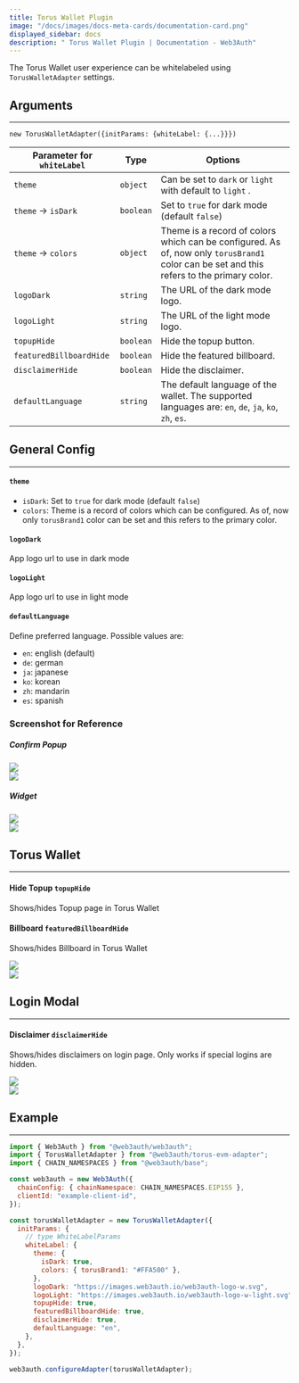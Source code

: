 ```yaml
---
title: Torus Wallet Plugin
image: "/docs/images/docs-meta-cards/documentation-card.png"
displayed_sidebar: docs
description: " Torus Wallet Plugin | Documentation - Web3Auth"
---
```



The Torus Wallet user experience can be whitelabeled using `TorusWalletAdapter` settings.

## Arguments

---

`new TorusWalletAdapter({initParams: {whiteLabel: {...}}})`

| Parameter for `whiteLabel` | Type      | Options                                                                                                                                   |
| -------------------------- | --------- | ----------------------------------------------------------------------------------------------------------------------------------------- |
| `theme`                    | `object`  | Can be set to `dark` or `light` with default to `light` .                                                                                 |
| `theme` -> `isDark`        | `boolean` | Set to `true` for dark mode (default `false`)                                                                                             |
| `theme` -> `colors`        | `object`  | Theme is a record of colors which can be configured. As of, now only `torusBrand1` color can be set and this refers to the primary color. |
| `logoDark`                 | `string`  | The URL of the dark mode logo.                                                                                                            |
| `logoLight`                | `string`  | The URL of the light mode logo.                                                                                                           |
| `topupHide`                | `boolean` | Hide the topup button.                                                                                                                    |
| `featuredBillboardHide`    | `boolean` | Hide the featured billboard.                                                                                                              |
| `disclaimerHide`           | `boolean` | Hide the disclaimer.                                                                                                                      |
| `defaultLanguage`          | `string`  | The default language of the wallet. The supported languages are: `en`, `de`, `ja`, `ko`, `zh`, `es`.                                      |

## General Config

---

#### `theme`

- `isDark`: Set to `true` for dark mode (default `false`)
- `colors`: Theme is a record of colors which can be configured. As of, now only `torusBrand1` color can be set and this refers to the primary color.

#### `logoDark`

App logo url to use in dark mode

#### `logoLight`

App logo url to use in light mode

#### `defaultLanguage`

Define preferred language. Possible values are:

- `en`: english (default)
- `de`: german
- `ja`: japanese
- `ko`: korean
- `zh`: mandarin
- `es`: spanish

### Screenshot for Reference

##### Confirm Popup

<div style={{ display: "flex", flexWrap: "wrap", gap: "10px" }}>
  <div style={{ flexBasis: "30%", flexGrow: "1", alignItems: "center" }}>
    <img style={{ display: "block", maxHeight: "500px", alignSelf: "center" }} src={Image8} />
  </div>
  <div style={{ flexBasis: "15%", flexGrow: "1", alignItems: "center" }}>
    <img style={{ display: "block", maxHeight: "500px", alignSelf: "center" }} src={Image9} />
  </div>
</div>

##### Widget

<div style={{ display: "flex", flexWrap: "wrap", gap: "10px" }}>
  <div style={{ flexBasis: "30%", flexGrow: "1", alignItems: "center" }}>
    <img style={{ display: "block", maxHeight: "500px", alignSelf: "center" }} src={Image10} />
  </div>
  <div style={{ flexBasis: "30%", flexGrow: "1", alignItems: "center" }}>
    <img style={{ display: "block", maxHeight: "500px", alignSelf: "center" }} src={Image11} />
  </div>
</div>

## Torus Wallet

---

#### Hide Topup `topupHide`

Shows/hides Topup page in Torus Wallet

#### Billboard `featuredBillboardHide`

Shows/hides Billboard in Torus Wallet

<div style={{ display: "flex", flexWrap: "wrap", gap: "10px" }}>
  <div style={{ flexBasis: "50%", flexGrow: "1", alignItems: "center" }}>
    <img style={{ display: "block", maxHeight: "500px", alignSelf: "center" }} src={Image12} />
  </div>
  <div style={{ flexBasis: "50%", flexGrow: "1", alignItems: "center" }}>
    <img style={{ display: "block", maxHeight: "500px", alignSelf: "center" }} src={Image13} />
  </div>
</div>

## Login Modal

---

#### Disclaimer `disclaimerHide`

Shows/hides disclaimers on login page. Only works if special logins are hidden.

<div style={{ display: "flex", flexWrap: "wrap", gap: "10px" }}>
  <div style={{ flexBasis: "15%", flexGrow: "1", alignItems: "center" }}>
    <img style={{ display: "block", maxHeight: "500px", alignSelf: "center" }} src={Image14} />
  </div>
  <div style={{ flexBasis: "30%", flexGrow: "1", alignItems: "center" }}>
    <img style={{ display: "block", maxHeight: "500px", alignSelf: "center" }} src={Image15} />
  </div>
</div>

## Example

---

```js
import { Web3Auth } from "@web3auth/web3auth";
import { TorusWalletAdapter } from "@web3auth/torus-evm-adapter";
import { CHAIN_NAMESPACES } from "@web3auth/base";

const web3auth = new Web3Auth({
  chainConfig: { chainNamespace: CHAIN_NAMESPACES.EIP155 },
  clientId: "example-client-id",
});

const torusWalletAdapter = new TorusWalletAdapter({
  initParams: {
    // type WhiteLabelParams
    whiteLabel: {
      theme: {
        isDark: true,
        colors: { torusBrand1: "#FFA500" },
      },
      logoDark: "https://images.web3auth.io/web3auth-logo-w.svg",
      logoLight: "https://images.web3auth.io/web3auth-logo-w-light.svg",
      topupHide: true,
      featuredBillboardHide: true,
      disclaimerHide: true,
      defaultLanguage: "en",
    },
  },
});

web3auth.configureAdapter(torusWalletAdapter);
```
